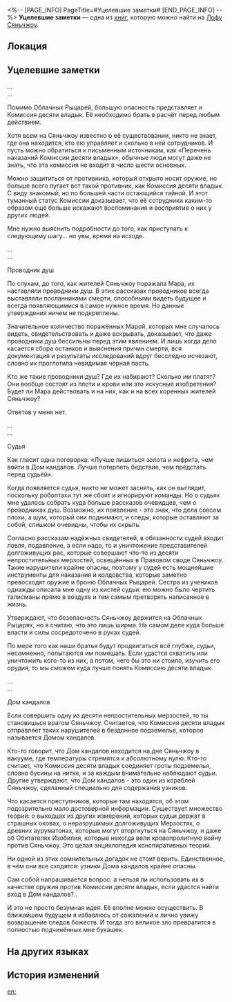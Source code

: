 <%-- [PAGE_INFO]
PageTitle=#Уцелевшие заметки#
[END_PAGE_INFO] --%>
{{Дополнить}}
{{Книга Инфобокс
|id           = 216
|Название     = 
|Изображение  = Иконка рукописи с Лофу Сяньчжоу.png
|Мир          = Лофу Сяньчжоу
|Томов        = 1
|Автор        = <!--нужно добавить-->
|Описание     = Заметки, которые не были вовремя уничтожены. Кажется, кто-то пытается получить информацию о Комиссии десяти владык Лофу.
|Том1         = {{tx}}
|Источник1    = {{tx|Отсутствует источник}}
|Персонажи    = 
|Фракции      = 
}}
'''Уцелевшие заметки''' — одна из [[Книги|книг]], которую можно найти на [[Лофу Сяньчжоу]].

==Локация==
{{Отметка карты|<!--название карты-->|<!--id отметки-->}}

==Уцелевшие заметки==
...<br />
...

Помимо Облачных Рыцарей, большую опасность представляет и Комиссия десяти владык. Её необходимо брать в расчёт перед любым действием.

Хотя всем на Сяньчжоу известно о её существовании, никто не знает, где она находится, кто ею управляет и сколько в ней сотрудников. И пусть можно обратиться к письменным источникам, как «Перечень наказаний Комиссии десяти владык», обычные люди могут даже не знать, что эта комиссия не входит в число шести основных.

Можно защититься от противника, который открыто носит оружие, но больше всего пугает вот такой противник, как Комиссия десяти владык. С виду знакомый, но по большей части остающийся тайной. И этот туманный статус Комиссии доказывает, что её сотрудники каким-то образом ещё больше искажают воспоминания и восприятие о них у других людей.

Мне нужно выяснить подробности до того, как приступать к следующему шагу... но увы, время на исходе.

...<br />
...

Проводник душ

По слухам, до того, как жителей Сяньчжоу поражала Мара, их наставляли проводники душ. В этих рассказах проводников всегда выставляли посланниками смерти, способными видеть будущее и всегда появляющимися в самое нужное время. Но данные утверждения ничем не подкреплены.

Значительное количество поражённых Марой, которых мне случалось видеть, свидетельствовать и даже вскрывать, доказывает, что даже проводники душ бессильны перед этим явлением. И лишь когда дело касается сбора останков и выяснения причин смерти, вся документация и результаты исследований вдруг бесследно исчезают, словно их проглотила невидимая чёрная пасть.

Кто же такие проводники душ? Где их набирают? Сколько им платят? Они вообще состоят из плоти и крови или это искусные изобретения? Будет ли Мара действовать и на них, как и на всех коренных жителей Сяньчжоу?

Ответов у меня нет.

...<br />
...

Судья

Как гласит одна поговорка: «Лучше лишиться золота и нефрита, чем войти в Дом кандалов. Лучше потерпеть бедствие, чем предстать перед судьёй».

Когда появляется судья, никто не может заснять, как он выглядит, поскольку робоптахи тут же сбоят и игнорируют команды. Но о судьях мне удалось собрать куда больше рассказов очевидцев, чем о проводниках душ. Возможно, их появление - это знак, что дела совсем плохи, а шум, который они поднимают, и следы, которые оставляют за собой, слишком очевидны, чтобы их скрыть.

Согласно рассказам надёжных свидетелей, в обязанности судей входит ловля, подавление, а если надо, то и уничтожение представителей долгоживущих рас, которые совершают что-то из десяти непростительных мерзостей, освещённых в Правовом своде Сяньчжоу. Такие нарушители крайне опасны, поэтому у судей есть мощнейшие инструменты для наказания и колдовства, которые заметно превосходят оружие и броню Облачных Рыцарей. Сестра из учеников однажды описала мне одну из кистей судьи: ею можно было чертить талисманы прямо в воздухе и тем самым претворять написанное в жизнь.

Утверждают, что безопасность Сяньчжоу держится на Облачных Рыцарях, но я считаю, что это лишь ширма. На самом деле куда больше власти и силы сосредоточено в руках судей.

По мере того как наши братья будут продвигаться всё глубже, судьи, несомненно, попытаются им помешать. Если удастся схватить или уничтожить кого-то из них, а потом, чего бы это ни стоило, изучить его орудия, то мы сможем куда лучше понять Комиссию десяти владык.

...<br />
...

Дом кандалов

Если совершить одну из десяти непростительных мерзостей, то ты становишься врагом Сяньчжоу. Считается, что Комиссия десяти владык отправляет таких нарушителей в бездонное подземелье, которое называется Домом кандалов.

Кто-то говорит, что Дом кандалов находится на дне Сяньчжоу в вакууме, где температуры стремятся к абсолютному нулю. Кто-то считает, что Комиссия десяти владык соединяет гроты подземелья, словно бусины на нитке, и за каждым внимательно наблюдают судьи. Другие утверждают, что Дом кандалов - это один из кораблей Сяньчжоу, сделанный специально для содержания узников.

Что касается преступников, которые там находятся, об этом подозрительно мало достоверной информации. Существует множество теорий: о выходцах из других измерений, которых судьи держат в страшных оковах, о неразрушимых долгоживущих Мерзостях, о древних ауруматонах, которые могут вторгнуться на Сяньчжоу, и даже об Обитателях Изобилия, которые некогда вели кровопролитную войну против Сяньчжоу. Это целая энциклопедия конспиративных теорий.

Ни одной из этих сомнительных догадок не стоит верить. Единственное, в чём они все сходятся: узники Дома кандалов крайне опасны.

Сам собой напрашивается вопрос: а нельзя ли использовать их в качестве оружия против Комиссии десяти владык, если удастся найти вход в Дом кандалов?..

И это не просто безумная идея. Её вполне можно осуществить. В ближайшем будущем я избавлюсь от сожалений и лично увижу возвращение следов божеств. И тогда это великое зло превратится в полностью подчинённых мне букашек.

==На других языках==
{{На других языках
|en   = Undestroyed Notes
|zhs  = 未被销毁的笔记
|zht  = 未銷毀的筆記
|ja   = 処分されなかった筆記
|ko   = 폐기되지 않은 노트
|es   = Notas sin destruir
|fr   = Notes non détruites
|ru   = Уцелевшие заметки
|th   = บันทึกที่ไม่ถูกทำลาย
|vi   = Bút Ký Chưa Bị Hủy
|de   = Unzerstörte Notiz
|id   = Catatan yang Belum Dihancurkan
|pt   = Anotações Intactas
}}

==История изменений==
{{История изменений|3.5}}

[[en:]]